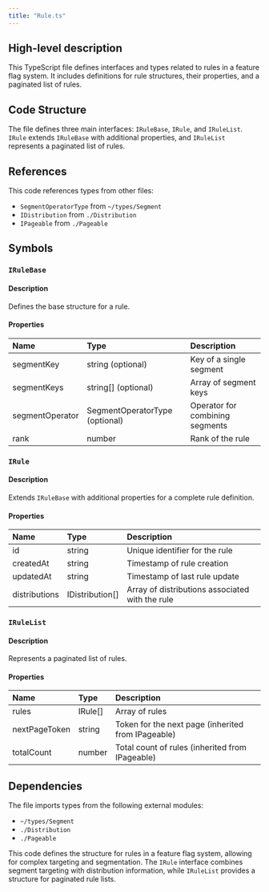 ```yaml
---
title: "Rule.ts"
---
```


## High-level description
This TypeScript file defines interfaces and types related to rules in a feature flag system. It includes definitions for rule structures, their properties, and a paginated list of rules.

## Code Structure
The file defines three main interfaces: `IRuleBase`, `IRule`, and `IRuleList`. `IRule` extends `IRuleBase` with additional properties, and `IRuleList` represents a paginated list of rules.

## References
This code references types from other files:
- `SegmentOperatorType` from `~/types/Segment`
- `IDistribution` from `./Distribution`
- `IPageable` from `./Pageable`

## Symbols

### `IRuleBase`
#### Description
Defines the base structure for a rule.

#### Properties
| Name | Type | Description |
|:-----|:-----|:------------|
| segmentKey | string (optional) | Key of a single segment |
| segmentKeys | string[] (optional) | Array of segment keys |
| segmentOperator | SegmentOperatorType (optional) | Operator for combining segments |
| rank | number | Rank of the rule |

### `IRule`
#### Description
Extends `IRuleBase` with additional properties for a complete rule definition.

#### Properties
| Name | Type | Description |
|:-----|:-----|:------------|
| id | string | Unique identifier for the rule |
| createdAt | string | Timestamp of rule creation |
| updatedAt | string | Timestamp of last rule update |
| distributions | IDistribution[] | Array of distributions associated with the rule |

### `IRuleList`
#### Description
Represents a paginated list of rules.

#### Properties
| Name | Type | Description |
|:-----|:-----|:------------|
| rules | IRule[] | Array of rules |
| nextPageToken | string | Token for the next page (inherited from IPageable) |
| totalCount | number | Total count of rules (inherited from IPageable) |

## Dependencies
The file imports types from the following external modules:
- `~/types/Segment`
- `./Distribution`
- `./Pageable`

This code defines the structure for rules in a feature flag system, allowing for complex targeting and segmentation. The `IRule` interface combines segment targeting with distribution information, while `IRuleList` provides a structure for paginated rule lists.